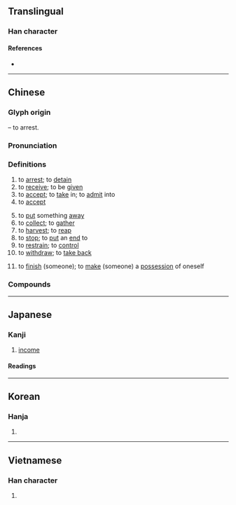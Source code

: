 {{also|収}}
{{character info/new}}
==Translingual==
{{stroke order|strokes=6}}

===Han character===
{{Han char|rn=66|rad=攴|as=02|sn=6|four=28740|canj=VLOK|ids=⿰丩攵}}

====References====
* {{Han ref|kx=0468.060|dkj=13110|dj=0815.350|hdz=21448.020|uh=6536|ud=25910|bh=A6AC|bd=42668}}

----

==Chinese==
{{zh-forms|alt=収}}

===Glyph origin===
{{Han etym}}
{{Han compound|攴|丩|ls=psc|c1=s|c2=p}} – to arrest.

===Pronunciation===
{{zh-pron
|m=shōu
|c=sau1
|h=pfs=sû
|md=siŭ
|mn=siu
|mn-t=siu1
|w=1seu
|mc=y
|oc=y
|ma=y
|cat=v
}}

===Definitions===
{{zh-hanzi}}

# to [[arrest]]; to [[detain]]
# to [[receive]]; to be [[given]]
# to [[accept]]; to [[take]] in; to [[admit]] into
# to [[accept]]
#: {{zh-x|對唔住，我哋 唔 收 信用卡{kaat1}。|Sorry, we don't '''accept''' credit cards.|C}}
# to [[put]] something [[away]]
# to [[collect]]; to [[gather]]
# to [[harvest]]; to [[reap]]
# to [[stop]]; to [[put]] an [[end]] to
# to [[restrain]]; to [[control]]
# to [[withdraw]]; to [[take back]]
# {{lb|zh|colloquial}} to [[finish]] (someone); to [[make]] (someone) a [[possession]] of oneself

===Compounds===
{{zh-der|帶罪徵收|利息收入|代收|低收入|官收官兌|回收|不可收拾|大豐收|一攬包收|了收|徵收|實收|國際收支|征收|夜不收|保留徵收|土地徵收|俱收並蓄|公共收入|好收場|創收|區段徵收|垃圾回收|坐收漁利|吸收劑量|低收入戶|吸收口|吸收|名利雙收|名利兼收|反水不收|兼收並蓄|公用徵收|收養|收救|收放自如|接收|收斂|拘收|收聽|招收|收執聯|收播|收視率|收殺|營收|溢收|收檢|欠收|收繳|收責|採收|收貯|收成|截收|收租|水旱不收|查收|收場|搶收|收生|收恤|收費|沒收煞|收割|收益|收音機|收管|收聲|收回成命|歉收|收賞|收軍點將|收帳|收攏|收款|收驚|秋收冬藏|收歸國有|收益稅|收攬人心|收斂劑|收容|收下|收因結果|收殮|收穫|收介|收看|沒收|收錄|收錄音機|收伏|水覆難收|稅收|收方|收支平衡|收監|收羅|收入|收購|應收帳款|收盤|秋收|收受|收捉|收心操|收計|收訖|應收票據|收費站|收留|收市|收工|收心|矜糾收繚|收獲|收手|收買|收科|收音|收拾|收報機|收撮|收筆|收視反聽|營業收入|收用|照收|收效|照單全收|收賄|潑水難收|收文|收藏家|收押|收支|收縮|照價收買|收視|浮收|收回|收復|收集|收取|收腳|收銀機|收納|收編|收口|歲收|收兵|收煞|收歸|收生婆|收屍|收發|收攤|收緊|收領|收藏|收條|收束|收服|收攬|收拍|收小的|收容所|收執|收件人|收據|收尾|貿易收支|美滿收場|雲收雨散|雨散雲收|覆水難收|驗收|管收|臺收|資源回收|簽收|美不勝收|雲收霧散|點收|賞收|結果收因|豐收|鳴金收兵|討收管|草率收兵|超收|罷收|見好就收|蓐收|統收統支|收件匣|收件}}

{{zh-cat|Beginning}}

----

==Japanese==
{{ja-kanji forms|収|收}}

===Kanji===
{{ja-kanji|grade=|rs=攴02|shin=収}}

# [[income]]

====Readings====
{{ja-readings
|goon=す
|kanon=しゅう
|kun=おさ-める
}}

----

==Korean==

===Hanja===
{{ko-hanja|hangeul=수|eumhun=|rv=su|mr=su|y=swu}}

# {{defn|lang=ko|sort=攴02}}

----

==Vietnamese==

===Han character===
{{vi-hantu|[[thu]], [[thâu]], [[tho]], [[thò]], [[dũ]], [[thua]]|rs=攴02}}

# {{defn|lang=vi|sort=攴02}}